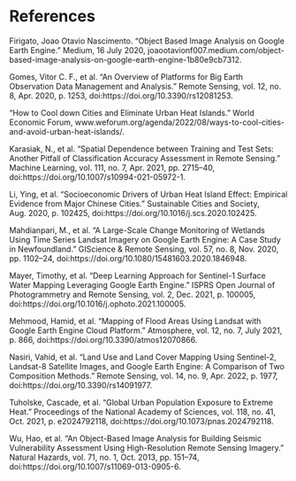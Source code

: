 # References {.unnumbered}

<div>

Firigato, Joao Otavio Nascimento. "Object Based Image Analysis on Google Earth Engine." Medium, 16 July 2020, joaootavionf007.medium.com/object-based-image-analysis-on-google-earth-engine-1b80e9cb7312.

Gomes, Vitor C. F., et al. "An Overview of Platforms for Big Earth Observation Data Management and Analysis." Remote Sensing, vol. 12, no. 8, Apr. 2020, p. 1253, doi:https://doi.org/10.3390/rs12081253.

"How to Cool down Cities and Eliminate Urban Heat Islands." World Economic Forum, www.weforum.org/agenda/2022/08/ways-to-cool-cities-and-avoid-urban-heat-islands/.

Karasiak, N., et al. "Spatial Dependence between Training and Test Sets: Another Pitfall of Classification Accuracy Assessment in Remote Sensing." Machine Learning, vol. 111, no. 7, Apr. 2021, pp. 2715--40, doi:https://doi.org/10.1007/s10994-021-05972-1.

<div>

Li, Ying, et al. "Socioeconomic Drivers of Urban Heat Island Effect: Empirical Evidence from Major Chinese Cities." Sustainable Cities and Society, Aug. 2020, p. 102425, doi:https://doi.org/10.1016/j.scs.2020.102425.

Mahdianpari, M., et al. "A Large-Scale Change Monitoring of Wetlands Using Time Series Landsat Imagery on Google Earth Engine: A Case Study in Newfoundland." GIScience & Remote Sensing, vol. 57, no. 8, Nov. 2020, pp. 1102--24, doi:https://doi.org/10.1080/15481603.2020.1846948.

Mayer, Timothy, et al. "Deep Learning Approach for Sentinel-1 Surface Water Mapping Leveraging Google Earth Engine." ISPRS Open Journal of Photogrammetry and Remote Sensing, vol. 2, Dec. 2021, p. 100005, doi:https://doi.org/10.1016/j.ophoto.2021.100005.

Mehmood, Hamid, et al. "Mapping of Flood Areas Using Landsat with Google Earth Engine Cloud Platform." Atmosphere, vol. 12, no. 7, July 2021, p. 866, doi:https://doi.org/10.3390/atmos12070866.

Nasiri, Vahid, et al. "Land Use and Land Cover Mapping Using Sentinel-2, Landsat-8 Satellite Images, and Google Earth Engine: A Comparison of Two Composition Methods." Remote Sensing, vol. 14, no. 9, Apr. 2022, p. 1977, doi:https://doi.org/10.3390/rs14091977.

Tuholske, Cascade, et al. "Global Urban Population Exposure to Extreme Heat." Proceedings of the National Academy of Sciences, vol. 118, no. 41, Oct. 2021, p. e2024792118, doi:https://doi.org/10.1073/pnas.2024792118.

Wu, Hao, et al. "An Object-Based Image Analysis for Building Seismic Vulnerability Assessment Using High-Resolution Remote Sensing Imagery." Natural Hazards, vol. 71, no. 1, Oct. 2013, pp. 151--74, doi:https://doi.org/10.1007/s11069-013-0905-6.

</div>

</div>
